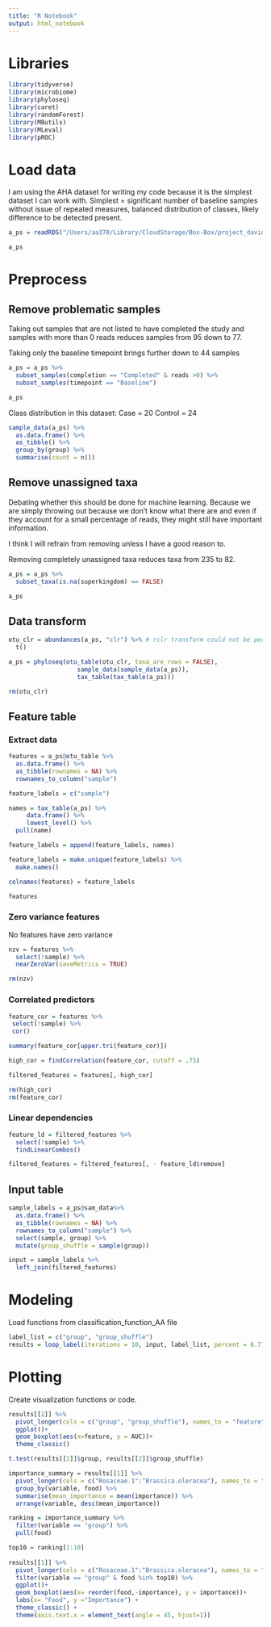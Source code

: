 ```yaml
---
title: "R Notebook"
output: html_notebook
---
```


# Libraries

```r
library(tidyverse)
library(microbiome)
library(phyloseq)
library(caret)
library(randomForest)
library(MButils)
library(MLeval)
library(pROC)
```

# Load data

I am using the AHA dataset for writing my code because it is the simplest dataset I can work with.
Simplest = significant number of baseline samples without issue of repeated measures, balanced distribution of classes, likely difference to be detected present.


```r
a_ps = readRDS("/Users/aa370/Library/CloudStorage/Box-Box/project_davidlab/LAD_LAB_Personnel/Ammara_A/Projects/AHA/220714_MN00462_0226_A000H3WKM5/20221110_results/ps_objects/AHA_trnl_with_metadata_20221205.rds")

a_ps
```

# Preprocess

## Remove problematic samples

Taking out samples that are not listed to have completed the study and samples with more than 0 reads reduces samples from 95 down to 77.

Taking only the baseline timepoint brings further down to 44 samples

```r
a_ps = a_ps %>%
  subset_samples(completion == "Completed" & reads >0) %>%
  subset_samples(timepoint == "Baseline")

a_ps
```

Class distribution in this dataset:
Case = 20
Control = 24

```r
sample_data(a_ps) %>%
  as.data.frame() %>%
  as_tibble() %>%
  group_by(group) %>%
  summarise(count = n())
```
## Remove unassigned taxa

Debating whether this should be done for machine learning. Because we are simply throwing out because we don't know what there are and even if they account for a small percentage of reads, they might still have important information.

I think I will refrain from removing unless I have a good reason to.

Removing completely unassigned taxa reduces taxa from 235 to 82.

```r
a_ps = a_ps %>%
  subset_taxa(is.na(superkingdom) == FALSE)

a_ps
```

## Data transform

```r
otu_clr = abundances(a_ps, "clr") %>% # rclr transform could not be performed, get Nans
  t()

a_ps = phyloseq(otu_table(otu_clr, taxa_are_rows = FALSE),
                   sample_data(sample_data(a_ps)),
                   tax_table(tax_table(a_ps)))

rm(otu_clr)
```

## Feature table

### Extract data
```r
features = a_ps@otu_table %>%
  as.data.frame() %>%
  as_tibble(rownames = NA) %>%
  rownames_to_column("sample")

feature_labels = c("sample")

names = tax_table(a_ps) %>% 
     data.frame() %>% 
     lowest_level() %>%
  pull(name)

feature_labels = append(feature_labels, names)

feature_labels = make.unique(feature_labels) %>%
  make.names()

colnames(features) = feature_labels

features
```
### Zero variance features

No features have zero variance
```r
nzv = features %>%
  select(!sample) %>%
  nearZeroVar(saveMetrics = TRUE)
```

```r
rm(nzv)
```

### Correlated predictors

```r
feature_cor = features %>%
 select(!sample) %>%
 cor() 

summary(feature_cor[upper.tri(feature_cor)])
```

```r
high_cor = findCorrelation(feature_cor, cutoff = .75)

filtered_features = features[,-high_cor]
```

```r
rm(high_cor)
rm(feature_cor)
```

### Linear dependencies

```r
feature_ld = filtered_features %>%
  select(!sample) %>%
  findLinearCombos()

filtered_features = filtered_features[, - feature_ld$remove]
```

## Input table
```r
sample_labels = a_ps@sam_data%>%
  as.data.frame() %>%
  as_tibble(rownames = NA) %>%
  rownames_to_column("sample") %>%
  select(sample, group) %>%
  mutate(group_shuffle = sample(group))

input = sample_labels %>%
  left_join(filtered_features)
```

# Modeling

Load functions from classification_function_AA file

```r
label_list = c("group", "group_shuffle")
results = loop_label(iterations = 10, input, label_list, percent = 0.7)
```

# Plotting

Create visualization functions or code.
```r
results[[2]] %>%
  pivot_longer(cols = c("group", "group_shuffle"), names_to = "feature", values_to = "AUC") %>%
  ggplot()+
  geom_boxplot(aes(x=feature, y = AUC))+
  theme_classic()

t.test(results[[2]]$group, results[[2]]$group_shuffle)

```

```r
importance_summary = results[[1]] %>%
  pivot_longer(cols = c("Rosaceae.1":"Brassica.oleracea"), names_to = "food", values_to = "importance") %>%
  group_by(variable, food) %>%
  summarise(mean_importance = mean(importance)) %>%
  arrange(variable, desc(mean_importance))

ranking = importance_summary %>%
  filter(variable == "group") %>%
  pull(food)

top10 = ranking[1:10]
  
results[[1]] %>%
  pivot_longer(cols = c("Rosaceae.1":"Brassica.oleracea"), names_to = "food", values_to = "importance") %>% 
  filter(variable == "group" & food %in% top10) %>%
  ggplot()+
  geom_boxplot(aes(x= reorder(food,-importance), y = importance))+
  labs(x= "Food", y ="Importance") +
  theme_classic() +
  theme(axis.text.x = element_text(angle = 45, hjust=1))
```


